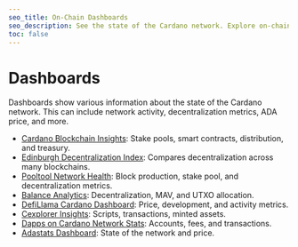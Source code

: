 ```yaml
---
seo_title: On-Chain Dashboards
seo_description: See the state of the Cardano network. Explore on-chain dashboards to visualize network activity, transaction data, decentralization, and other key metrics.
toc: false
---
```


# Dashboards

Dashboards show various information about the state of the Cardano network. This can include network activity, decentralization metrics, ADA price, and more.

- [Cardano Blockchain Insights](https://lookerstudio.google.com/s/huXqeQmi9qA): Stake pools, smart contracts, distribution, and treasury.
- [Edinburgh Decentralization Index](http://blockchainlab.inf.ed.ac.uk/edi-dashboard/)<OS url="https://github.com/Blockchain-Technology-Lab" />: Compares decentralization across many blockchains.
- [Pooltool Network Health](https://pooltool.io/networkhealth)<OS url="https://github.com/PoolTool-io" />: Block production, stake pool, and decentralization metrics.
- [Balance Analytics](https://www.balanceanalytics.io/)<OS url="https://github.com/Balance-Analytics" />: Decentralization, MAV, and UTXO allocation.
- [DefiLlama Cardano Dashboard](https://defillama.com/chain/Cardano)<OS url="https://github.com/DefiLlama" />: Price, development, and activity metrics.
- [Cexplorer Insights](https://cexplorer.io/insights)<OS url="https://github.com/cexplorer" />: Scripts, transactions, minted assets.
- [Dapps on Cardano Network Stats](https://dappsoncardano.com/analytics/globalstats)<OS url="https://github.com/Cardano-Fans" />: Accounts, fees, and transactions.
- [Adastats Dashboard](https://adastats.info/dashboard): State of the network and price.
